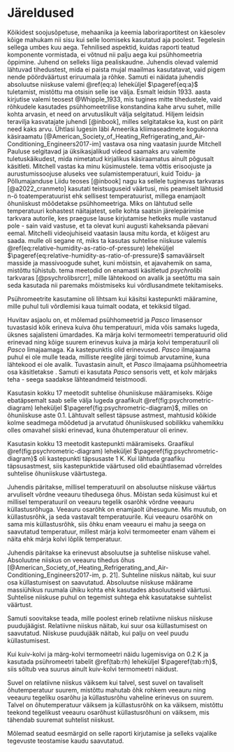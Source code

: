 # Järeldused

Kõikidest soojusõpetuse, mehaanika ja keemia laboriraportitest on käesolev kõige mahukam nii sisu kui selle loomiseks kasutatud aja poolest. Tegelesin sellega umbes kuu aega. Tehnilised aspektid, kuidas raporti teatud komponente vormistada, ei võtnud nii palju aega kui psühhomeetria õppimine. Juhend on selleks liiga pealiskaudne. Juhendis olevad valemid lähtuvad tihedustest, mida ei paista mujal maailmas kasutatavat, vaid pigem nende pöördväärtust eriruumala ja rõhke. Samuti ei näidata juhendis absoluutse niiskuse valemi \@ref(eq:a) leheküljel $\pageref{eq:a}$ tuletamist, mistõttu ma otsisin selle ise välja. Esmalt leidsin 1933. aasta kirjutise valemi teosest @Whipple_1933, mis tugines mitte tihedustele, vaid rõhkudele kasutades psühhomeetrilise konstandina kahe arvu suhet, mille kohta arvasin, et need on arvutuslikult välja selgitatud. Hiljem leidsin teravilja kasvatajate juhendi [@inbook], milles selgitatakse ka, kust on pärit need kaks arvu. Ühtlasi lugesin läbi Ameerika kliimaseadmete kogukonna käsiraamatu [@American_Society_of_Heating_Refrigerating_and_Air-Conditioning_Engineers2017-im] vastava osa ning vaatasin juurde Mitchell Pauluse selgitavad ja üksikasjalikud videod saamaks aru valemite tuletuskäikudest, mida nimetatud kirjalikus käsiraamatus ainult põgusalt käsitleti. Mitchell vastas ka minu küsimustele. tema võttis erisoojuste ja aurustumissoojuse aluseks vee sulamistemperatuuri, kuid Toidu- ja Põllumajanduse Liidu teoses [@inbook] nagu ka sellele tuginevas tarkvaras [@a2022_cranmeto] kasutati teistsuguseid väärtusi, mis peamiselt lähtusid n-ö toatemperatuurist ehk sellisest temperatuurist, millega enamjaolt õhuniiskust mõõdetakse psühhomeetriga. Miks on lähtutud selle temperatuuri kohastest näitajatest, selle kohta saatsin järelepärimise tarkvara autorile, kes praeguse lause kirjutamise hetkeks mulle vastanud pole - sain vaid vastuse, et ta olevat kuni augusti kaheksanda päevani eemal. Mitchelli videojuhiseid vaatasin lausa mitu korda, et kõigest aru saada. mulle oli segane nt, miks ta kasutas suhtelise niiskuse valemis \@ref(eq:relative-humidity-as-ratio-of-pressure) leheküljel $\pageref{eq:relative-humidity-as-ratio-of-pressure}$ samaväärselt masside ja massivoogude suhet, kuni mõistsin, et ajavahemik on sama, mistõttu tühistub. tema meetodid on enamasti käsitletud *psychrolib*i tarkvaras [@psychrolibsrcrr], mille lähtekood on avalik ja seetõttu ma sain seda kasutada nii paremaks mõistmiseks kui võrdlusandmete tekitamiseks.

Psühromeetrite kasutamine oli lihtsam kui käsitsi kastepunkti määramine, mille puhul tuli võrdlemisi kaua tuimalt oodata, et tekiksid tilgad.

Huvitav asjaolu on, et mõlemad psühhomeetrid ja *Pasco* limasensor tuvastasid kõik erineva kuiva õhu temperatuuri, mida võis samaks lugeda, üksnes sajalisteni ümardades. Ka märja kolvi termomeetri temperatuurid olid erinevad ning kõige suurem erinevus kuiva ja märja kolvi temperatuuril oli *Pasco* limajaamaga. Ka kastepunktis olid erinevused. *Pasco* ilmajaama puhul ei ole mulle teada, milliste reeglite järgi toimub arvutamine, kuna lähtekood ei ole avalik. Tuvastasin ainult, et *Pasco* ilmajaama psühhomeetria osa käsitletakse \textcolor{teal}{Assmanni koefitsiendiga}. Samuti ei kasutata *Pasco* sensoris vett, et kolv märjaks teha - seega saadakse lähteandmeid teistmoodi.

Kasutasin kokku 17 meetodit suhtelise õhuniiskuse määramiseks. Kõige ebatäpsemalt saab selle välja lugeda graafikult \@ref(fig:psychrometric-diagram) leheküljel $\pageref{fig:psychrometric-diagram}$, milles on õhuniiskuse aste 0.1. Lähtuvalt sellest täpsuse astmest, mahtusid kõikide kolme seadmega mõõdetud ja arvutatud õhuniiskused sobilikku vahemikku olles omavahel siiski erinevad, kuna õhutemperatuur oli erinev.

Kasutasin kokku 13 meetodit kastepunkti määramiseks. Graafikul \@ref(fig:psychrometric-diagram) leheküljel $\pageref{fig:psychrometric-diagram}$ oli kastepunkti täpsusaste $\qty{1}{\kelvin}$. Kui lähtuda graafiku täpsusastmest, siis kastepunktide väärtused olid ebaühtlasemad võrreldes suhtelise õhuniiskuse väärtustega.

Juhendis päritakse, millisel temperatuuril on absoluutse niiskuse väärtus arvuliselt võrdne veeauru tihedusega õhus. Mõistan seda küsimust kui et millisel temperatuuril on veeauru tegelik osarõhk võrdne veeauru küllastusrõhuga. Veeauru osarõhk on enamjaolt ühesugune. Mis muutub, on küllastusrõhk, ja seda vastavalt temperatuurile. Kui veeauru osarõhk on sama mis küllastusrõhk, siis õhku enam veeauru ei mahu ja seega on saavutatud temperatuur, millest märja kolvi termomeeter enam vähem ei näita ehk märja kolvi lõplik temperatuur.

Juhendis päritakse ka erinevust absoluutse ja suhtelise niiskuse vahel. Absoluutne niiskus on veeauru tihedus õhus [@American_Society_of_Heating_Refrigerating_and_Air-Conditioning_Engineers2017-im, p. 21]. Suhteline niiskus näitab, kui suur osa küllastumisest on saavutatud. Absoluutse niiskuse määrame massiühikus ruumala ühiku kohta ehk kasutades absoluutseid väärtusi. Suhtelise niiskuse puhul on tegemist suhtega ehk kasutatakse suhtelist väärtust.

Samuti soovitakse teada, mille poolest erineb relatiivne niiskus niiskuse puudujäägist. Relatiivne niiskus näitab, kui suur osa küllastumisest on saavutatud. Niiskuse puudujääk näitab, kui palju on veel puudu küllastumisest.

Kui kuiv-kolvi ja märg-kolvi termomeetri näidu lugemisviga on $\qty{0.2}{\kelvin}$ ja kasutada psühromeetri tabelit \@ref(tab:rh) leheküljel $\pageref{tab:rh}$, siis sõltub vea suurus ainult kuiv-kolvi termomeetri näidust.

Suvel on relatiivne niiskus väiksem kui talvel, sest suvel on tavaliselt õhutemperatuur suurem, mistõttu mahutab õhk rohkem veeauru ning veeauru tegeliku osarõhu ja küllastusrõhu vaheline erinevus on suurem. Talvel on õhutemperatuur väiksem ja küllastusrõhk on ka väiksem, mistõttu teekond tegelikust veeauru osarõhust küllastusrõhuni on väiksem, mis tähendab suuremat suhtelist niiskust.

Mõlemad seatud eesmärgid on selle raporti kirjutamise ja selleks vajalike tegevuste teostamise kaudu saavutatud.
